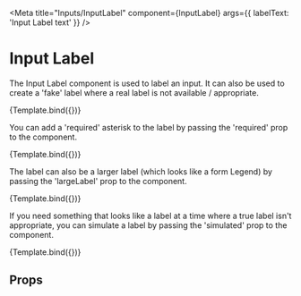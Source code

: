 
<Meta
  title="Inputs/InputLabel"
  component={InputLabel}
  args={{
    labelText: 'Input Label text'
  }}
/>


# Input Label

The Input Label component is used to label an input. It can also be used to create a 'fake' label where a real
label is not available / appropriate.

<Canvas withSource="open">
  <Story name="Default">{Template.bind({})}</Story>
</Canvas>

You can add a 'required' asterisk to the label by passing the 'required' prop to the component.

<Canvas withSource="open">
  <Story
    name="Required"
    args={{
      required: true
    }}
  >
    {Template.bind({})}
  </Story>
</Canvas>

The label can also be a larger label (which looks like a form Legend) by passing the 'largeLabel' prop to the component.

<Canvas withSource="open">
  <Story
    name="Large"
    args={{
      largeLabel: true
    }}
  >
    {Template.bind({})}
  </Story>
</Canvas>

If you need something that looks like a label at a time where a true label isn't appropriate, you can simulate a label
by passing the 'simulated' prop to the component.

<Canvas withSource="open">
  <Story
    name="Simulated"
    args={{
      simulated: true
    }}
  >
    {Template.bind({})}
  </Story>
</Canvas>

## Props

<ArgsTable of={InputLabel} />
